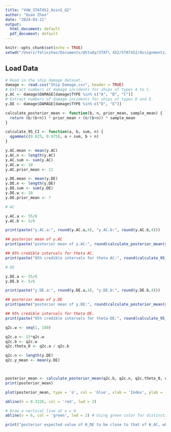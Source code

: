 ```yaml
---
title: "VUW_STAT452_Assn2_Q2"
author: "Quan Zhao"
date: "2024-03-21"
output:
  html_document: default
  pdf_document: default
---
```


```r
knitr::opts_chunk$set(echo = TRUE)
setwd("/Users/felixzhao/Documents/@Study/STAT\ 452/STAT452/Assignments/2")
```

## Load Data

```r
# Read in the ship damage dataset.
damage <- read.csv("Ship Damage.csv", header = TRUE)
# Extract numbers of damage incidents for ships of types A to C.
y.AC <- damage$DAMAGE[damage$TYPE %in% c("A", "B", "C")]
# Extract numbers of damage incidents for ships of types D and E. 
y.DE <- damage$DAMAGE[damage$TYPE %in% c("D", "E")]
```

```r
calculate_posterior_mean <- function(b, n, prior_mean, sample_mean) {
  return (b/(b+n)) * prior_mean + (n/(b+n)) * sample_mean
}

calculate_95_CI <- function(a, b, sum, n) {
  qgamma(c(0.025, 0.975), a + sum, b + n)
}
```

```r
y.AC.mean <- mean(y.AC)
y.AC.n <- length(y.AC)
y.AC.sum <- sum(y.AC)
y.AC.w <- 10
y.AC.prior_mean <- 11

y.DE.mean <- mean(y.DE)
y.DE.n <- length(y.DE)
y.DE.sum <- sum(y.DE)
y.DE.w <- 10
y.DE.prior_mean <- 7
```

```r

# AC

y.AC.a <- 55/6
y.AC.b <- 5/6

print(paste("y.AC.a:", round(y.AC.a,4), "y.AC.b:", round(y.AC.b,4)))

## posterior mean of y.AC
print(paste("posterior mean of y.AC:", round(calculate_posterior_mean(y.AC.w, y.AC.n, y.AC.prior_mean, y.AC.mean),4)))

## 95% credible intervals for theta AC.
print(paste("95% credible intervals for theta AC:", round(calculate_95_CI(y.AC.a, y.AC.b, y.AC.sum, y.AC.n),4)))

# DE

y.DE.a <- 55/6
y.DE.b <- 5/6

print(paste("y.DE.a:", round(y.DE.a,4), "y.DE.b:", round(y.DE.b,4)))

## posterior mean of y.DE
print(paste("posterior mean of y.DE:", round(calculate_posterior_mean(y.DE.w, y.DE.n, y.DE.prior_mean, y.DE.mean),4)))

## 95% credible intervals for theta DE.
print(paste("95% credible intervals for theta DE:", round(calculate_95_CI(y.DE.a, y.DE.b, y.DE.sum, y.DE.n),4)))

```

```r

q2c.w <- seq(1, 100)

q2c.a <- 15*q2c.w
q2c.b <- q2c.w
q2c.theta_0 <- q2c.a / q2c.b 

q2c.n <- length(y.DE)
q2c.y_mean <- mean(y.DE)



posterior_mean <- calculate_posterior_mean(q2c.b, q2c.n, q2c.theta_0, q2c.y_mean)
print(posterior_mean)

plot(posterior_mean, type = 'o', col = 'blue', xlab = 'Index', ylab = 'Values', main = 'Sequence of Double Numbers')

abline(h = 0.3226, col = 'red', lwd = 2)

# Draw a vertical line at x = 6
abline(v = 6, col = 'green', lwd = 2) # Using green color for distinction

```   
```r
print("posterior expected value of θ_DE to be close to that of θ_AC, when w = 6.")
```

